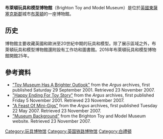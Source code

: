 {{Infobox Museum
|name = Brighton Toy and Model Museum
|image = Brighton Toy and Model Museum, wheelchair entrance.jpg
|caption = 
|location = 52-55 Trafalgar Street, Brighton, East Sussex, BN1 4EB, England
| accreditation       = [[Arts_Council_England|Arts Council England]] 
| collections       = pre-1900, 1900-~1950s
| collection_size     = 10,000
|type = 玩具博物館，模型博物館
|founder = Christopher Littledale
|director = Christopher Littledale
|publictransit = 
|website = [http://www.brightontoymuseum.co.uk www.brightontoymuseum.co.uk]
}}
'''布萊頓玩具和模型博物館'''（Brighton Toy and Model Museum）是位於[[英國|英國]][[東薩塞克斯郡|東薩塞克斯郡]]城市[[布萊頓|布萊頓]]的一座博物館。

==历史==
博物館主要收藏英國和歐洲至20世紀中期的玩具和模型。除了展示區域之外，布萊頓玩具和模型博物館還附設有工作坊和圖書館。2016年布萊頓玩具和模型博物館開館25年。
== 參考資料 ==
*[https://web.archive.org/web/20081202151216/http://archive.theargus.co.uk/2001/9/29/170980.html "Toy Museum Has A Brighter Outlook"] from the ''Argus'' archives, first published Saturday 29 September 2001. Retrieved 23 November 2007.
*[http://archive.theargus.co.uk/2001/10/5/170626.html "Happy Ending For Toy Story"] {{Webarchive|url=https://archive.is/20120707000920/http://archive.theargus.co.uk/2001/10/5/170626.html |date=2012-07-07 }} from the ''Argus'' archives, first published Friday 5 November 2001. Retrieved 23 November 2007.
*[http://archive.theargus.co.uk/2007/5/22/234830.html "A Feast Of Mini-Gigs"]{{dead link|date=2017年12月 |bot=InternetArchiveBot |fix-attempted=yes }} from the ''Argus'' archives, first published Tuesday 22 May 2007. Retrieved 23 November 2007.
*[http://www.brightontoymuseum.co.uk/history.html "Museum Background"] {{Wayback|url=http://www.brightontoymuseum.co.uk/history.html |date=20150505050516 }} from the Brighton Toy and Model Museum website. Retrieved 23 November 2007.
{{Commons category|Brighton Toy and Model Museum}}

[[Category:玩具博物馆|Category:玩具博物馆]]
[[Category:英国铁路博物馆|Category:英国铁路博物馆]]
[[Category:白禮頓|Category:白禮頓]]
